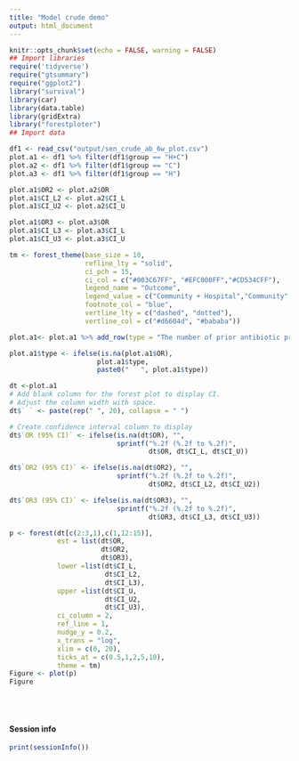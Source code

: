 ```yaml
---
title: "Model crude demo"
output: html_document
---
```


```r
knitr::opts_chunk$set(echo = FALSE, warning = FALSE)
## Import libraries
require('tidyverse')
require("gtsummary")
require("ggplot2")
library("survival")
library(car)
library(data.table)
library(gridExtra)
library("forestploter")
## Import data

df1 <- read_csv("output/sen_crude_ab_6w_plot.csv")
plot.a1 <- df1 %>% filter(df1$group == "H+C")
plot.a2 <- df1 %>% filter(df1$group == "C")
plot.a3 <- df1 %>% filter(df1$group == "H")

plot.a1$OR2 <- plot.a2$OR
plot.a1$CI_L2 <- plot.a2$CI_L
plot.a1$CI_U2 <- plot.a2$CI_U

plot.a1$OR3 <- plot.a3$OR
plot.a1$CI_L3 <- plot.a3$CI_L
plot.a1$CI_U3 <- plot.a3$CI_U

tm <- forest_theme(base_size = 10,
                   refline_lty = "solid",
                   ci_pch = 15,
                   ci_col = c("#003C67FF", "#EFC000FF","#CD534CFF"),
                   legend_name = "Outcome",
                   legend_value = c("Community + Hospital","Community","Hospital"),
                   footnote_col = "blue",
                   vertline_lty = c("dashed", "dotted"),
                   vertline_col = c("#d6604d", "#bababa"))

plot.a1<- plot.a1 %>% add_row(type = "The number of prior antibiotic prescriptions", .before = 1, )

plot.a1$type <- ifelse(is.na(plot.a1$OR), 
                      plot.a1$type,
                      paste0("   ", plot.a1$type))

dt <-plot.a1
# Add blank column for the forest plot to display CI.
# Adjust the column width with space. 
dt$` ` <- paste(rep(" ", 20), collapse = " ")

# Create confidence interval column to display
dt$`OR (95% CI)` <- ifelse(is.na(dt$OR), "",
                           sprintf("%.2f (%.2f to %.2f)",
                                   dt$OR, dt$CI_L, dt$CI_U))

dt$`OR2 (95% CI)` <- ifelse(is.na(dt$OR2), "",
                           sprintf("%.2f (%.2f to %.2f)",
                                   dt$OR2, dt$CI_L2, dt$CI_U2))

dt$`OR3 (95% CI)` <- ifelse(is.na(dt$OR3), "",
                           sprintf("%.2f (%.2f to %.2f)",
                                   dt$OR3, dt$CI_L3, dt$CI_U3))
```

```r
p <- forest(dt[c(2:3,1),c(1,12:15)],  
            est = list(dt$OR,
                       dt$OR2,
                       dt$OR3),
            lower =list(dt$CI_L, 
                        dt$CI_L2,
                        dt$CI_L3),
            upper =list(dt$CI_U,
                        dt$CI_U2,
                        dt$CI_U3),
            ci_column = 2,
            ref_line = 1,
            nudge_y = 0.2,
            x_trans = "log",
            xlim = c(0, 20),
            ticks_at = c(0.5,1,2,5,10),
            theme = tm)
Figure <- plot(p)
Figure
```
<br/><br/>


#### Session info
```r
print(sessionInfo())
```

